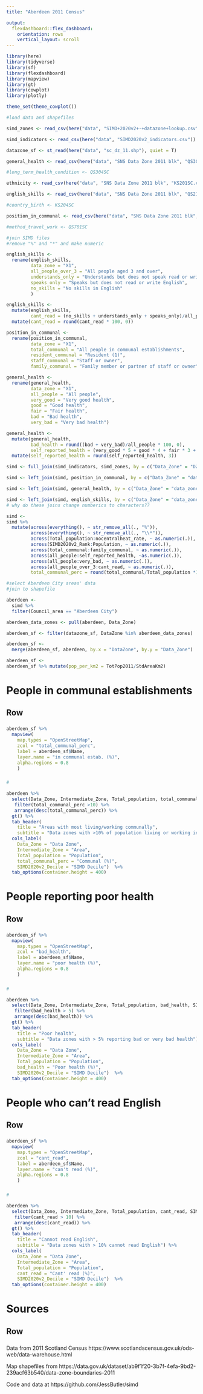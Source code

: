 ```yaml
---
title: "Aberdeen 2011 Census"

output:
  flexdashboard::flex_dashboard:
    orientation: rows
    vertical_layout: scroll
---
```


```r
library(here)
library(tidyverse)
library(sf)
library(flexdashboard)
library(mapview)
library(gt)
library(cowplot)
library(plotly)

theme_set(theme_cowplot())
```


```r
#load data and shapefiles 

simd_zones <- read_csv(here("data", "SIMD+2020v2+-+datazone+lookup.csv"))

simd_indicators <- read_csv(here("data", "SIMD2020v2_indicators.csv"))

datazone_sf <- st_read(here("data", "sc_dz_11.shp"), quiet = T)

general_health <- read_csv(here("data", "SNS Data Zone 2011 blk", "QS302SC.csv"))

#long_term_health_condition <- QS304SC

ethnicity <- read_csv(here("data", "SNS Data Zone 2011 blk", "KS201SC.csv"))

english_skills <- read_csv(here("data", "SNS Data Zone 2011 blk", "QS213SC.csv"))

#country_birth <- KS204SC

position_in_communal <- read_csv(here("data", "SNS Data Zone 2011 blk", "QS419SC.csv"))

#method_travel_work <- QS701SC

```

```r
#join SIMD files
#remove "%" and "*" and make numeric

english_skills <-
  rename(english_skills,
         data_zone = "X1",
         all_people_over_3 = "All people aged 3 and over",
         understands_only = "Understands but does not speak read or write English",
         speaks_only = "Speaks but does not read or write English",
         no_skills = "No skills in English"
         )

english_skills <-
  mutate(english_skills,
         cant_read = (no_skills + understands_only + speaks_only)/all_people_over_3) %>%
  mutate(cant_read = round(cant_read * 100, 0))

position_in_communal <- 
  rename(position_in_communal,
         data_zone = "X1",
         total_communal = "All people in communal establishments",
         resident_communal = "Resident (1)",
         staff_communal = "Staff or owner",
         family_communal = "Family member or partner of staff or owner")

general_health <-
  rename(general_health,
         data_zone = "X1",
         all_people = "All people",
         very_good = "Very good health",
         good = "Good health",
         fair = "Fair health",
         bad = "Bad health",
         very_bad = "Very bad health")

general_health <-
  mutate(general_health,
         bad_health = round((bad + very_bad)/all_people * 100, 0),
         self_reported_health = (very_good * 5 + good * 4 + fair * 3 + bad * 2 + very_bad * 1)/all_people) %>%
  mutate(self_reported_health = round(self_reported_health, 3))

simd <- full_join(simd_indicators, simd_zones, by = c("Data_Zone" = "DZ"))

simd <- left_join(simd, position_in_communal, by = c("Data_Zone" = "data_zone"))

simd <- left_join(simd, general_health, by = c("Data_Zone" = "data_zone"))

simd <- left_join(simd, english_skills, by = c("Data_Zone" = "data_zone"))
# why do these joins change numberics to characters??

simd <- 
simd %>%
  mutate(across(everything(), ~ str_remove_all(., "%")),
         across(everything(), ~ str_remove_all(., "\\*")),
         across(Total_population:nocentralheat_rate, ~ as.numeric(.)),
         across(SIMD2020v2_Rank:Population, ~ as.numeric(.)),
         across(total_communal:family_communal, ~ as.numeric(.)),
         across(all_people:self_reported_health, ~as.numeric(.)),
         across(all_people:very_bad, ~ as.numeric(.)),
         across(all_people_over_3:cant_read, ~ as.numeric(.)),
         total_communal_perc = round(total_communal/Total_population *100, 0))
```


```r
#select Aberdeen City areas' data 
#join to shapefile

aberdeen <-
  simd %>%
  filter(Council_area == "Aberdeen City")

aberdeen_data_zones <- pull(aberdeen, Data_Zone)

aberdeen_sf <- filter(datazone_sf, DataZone %in% aberdeen_data_zones)

aberdeen_sf <-
  merge(aberdeen_sf, aberdeen, by.x = "DataZone", by.y = "Data_Zone")

aberdeen_sf <-
aberdeen_sf %>% mutate(pop_per_km2 = TotPop2011/StdAreaKm2)

```


People in communal establishments
=====================================

Row
-------------------------------------

###

```r
aberdeen_sf %>%
  mapview(
    map.types = "OpenStreetMap",
    zcol = "total_communal_perc", 
    label = aberdeen_sf$Name,
    layer.name = "in communal estab. (%)",
    alpha.regions = 0.8
    )
```


###

```r
#

aberdeen %>%
  select(Data_Zone, Intermediate_Zone, Total_population, total_communal_perc, SIMD2020v2_Decile) %>%
   filter(total_communal_perc >10) %>%
   arrange(desc(total_communal_perc)) %>%
  gt() %>%
  tab_header(
    title = "Areas with most living/working communally", 
    subtitle = "Data zones with >10% of population living or working in communal establishments") %>%
  cols_label(
    Data_Zone = "Data Zone",
    Intermediate_Zone = "Area", 
    Total_population = "Population", 
    total_communal_perc = "Communal (%)",
    SIMD2020v2_Decile = "SIMD Decile")  %>%
  tab_options(container.height = 400)
```


People reporting poor health
=====================================

Row
-------------------------------------

###

```r
aberdeen_sf %>%
  mapview(
    map.types = "OpenStreetMap",
    zcol = "bad_health", 
    label = aberdeen_sf$Name,
    layer.name = "poor health (%)",
    alpha.regions = 0.8
    )
```


###

```r
#

aberdeen %>%
  select(Data_Zone, Intermediate_Zone, Total_population, bad_health, SIMD2020v2_Decile) %>%
   filter(bad_health > 5) %>%
   arrange(desc(bad_health)) %>%
  gt() %>%
  tab_header(
    title = "Poor health", 
    subtitle = "Data zones with > 5% reporting bad or very bad health") %>%
  cols_label(
    Data_Zone = "Data Zone",
    Intermediate_Zone = "Area", 
    Total_population = "Population", 
    bad_health = "Poor health (%)",
    SIMD2020v2_Decile = "SIMD Decile")  %>%
  tab_options(container.height = 400)
```


People who can't read English
=====================================

Row
-------------------------------------

###

```r
aberdeen_sf %>%
  mapview(
    map.types = "OpenStreetMap",
    zcol = "cant_read", 
    label = aberdeen_sf$Name,
    layer.name = "can't read (%)",
    alpha.regions = 0.8
    )
```


###

```r
#

aberdeen %>%
  select(Data_Zone, Intermediate_Zone, Total_population, cant_read, SIMD2020v2_Decile) %>%
   filter(cant_read > 10) %>%
   arrange(desc(cant_read)) %>%
  gt() %>%
  tab_header(
    title = "Cannot read English", 
    subtitle = "Data zones with > 10% cannot read English") %>%
  cols_label(
    Data_Zone = "Data Zone",
    Intermediate_Zone = "Area", 
    Total_population = "Population", 
    cant_read = "Cant' read (%)",
    SIMD2020v2_Decile = "SIMD Decile")  %>%
  tab_options(container.height = 400)
```


Sources
=====================================

Row
-------------------------------------
###

Data from 2011 Scotland Census
https://www.scotlandscensus.gov.uk/ods-web/data-warehouse.html

Map shapefiles from https://data.gov.uk/dataset/ab9f1f20-3b7f-4efa-9bd2-239acf63b540/data-zone-boundaries-2011

Code and data at https://github.com/JessButler/simd



